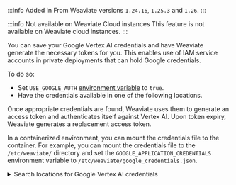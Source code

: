 :::info Added in
From Weaviate versions `1.24.16`, `1.25.3` and `1.26`.
:::

:::info Not available on Weaviate Cloud instances
This feature is not available on Weaviate cloud instances.
:::

You can save your Google Vertex AI credentials and have Weaviate generate the necessary tokens for you. This enables use of IAM service accounts in private deployments that can hold Google credentials.

To do so:

- Set `USE_GOOGLE_AUTH` [environment variable](/docs/weaviate/config-refs/env-vars#module-specific) to `true`.
- Have the credentials available in one of the following locations.

Once appropriate credentials are found, Weaviate uses them to generate an access token and authenticates itself against Vertex AI. Upon token expiry, Weaviate generates a replacement access token.

In a containerized environment, you can mount the credentials file to the container. For example, you can mount the credentials file to the `/etc/weaviate/` directory and set the `GOOGLE_APPLICATION_CREDENTIALS` environment variable to `/etc/weaviate/google_credentials.json`.

<details>
  <summary>
    Search locations for Google Vertex AI credentials
  </summary>

Once `USE_GOOGLE_AUTH` is set to `true`, Weaviate will look for credentials in the following places, preferring the first location found:

1. A JSON file whose path is specified by the `GOOGLE_APPLICATION_CREDENTIALS` environment variable. For workload identity federation, refer to [this link](https://cloud.google.com/iam/docs/how-to#using-workload-identity-federation) on how to generate the JSON configuration file for on-prem/non-Google cloud platforms.
2. A JSON file in a location known to the `gcloud` command-line tool. On Windows, this is `%APPDATA%/gcloud/application_default_credentials.json`. On other systems, `$HOME/.config/gcloud/application_default_credentials.json`.
3. On Google App Engine standard first generation runtimes (&lt;= Go 1.9) it uses the appengine.AccessToken function.
4. On Google Compute Engine, Google App Engine standard second generation runtimes (>= Go 1.11), and Google App Engine flexible environment, it fetches credentials from the metadata server.

</details>
